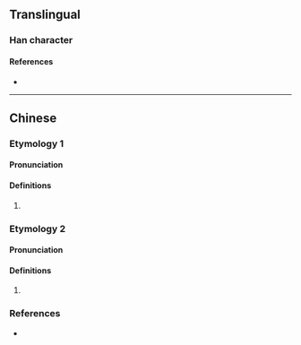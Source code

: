 {{character info/new}}
==Translingual==

===Han character===
{{Han char|rn=75|rad=木|as=11|sn=15|four=80921|canj=ORDMR|ids=⿱合柯}}

====References====
* {{Han ref|kx=0550.070|dkj=15437|hdz=21282.010|uh=6A16|ud=27158|bh=E5EF|bd=58863}}

----

==Chinese==

===Etymology 1===
{{zh-forms}}

====Pronunciation====
{{zh-pron
|c=po1
|cat=cls
}}

====Definitions====
{{zh-hanzi}}

# {{lb|zh|Cantonese}} {{n-g|Classifier for plants or trees.}}
#: {{zh-x|兩 樖 樹|two trees|C}}

===Etymology 2===
{{zh-forms}}

====Pronunciation====
{{zh-pron
|m=kē
|cat=
}}

====Definitions====
{{zh-hanzi}}

# {{rfdef|zh}}

===References===
* {{R:twedu|C05393}}